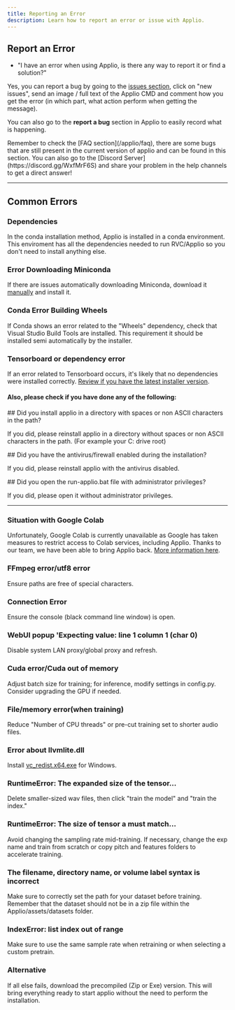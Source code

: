 ```yaml
---
title: Reporting an Error
description: Learn how to report an error or issue with Applio.
---
```



## Report an Error

- "I have an error when using Applio, is there any way to report it or find a solution?"

Yes, you can report a bug by going to the [issues section](https://github.com/IAHispano/Applio/issues), click on "new issues", send an image / full text of the Applio CMD and comment how you get the error (in which part, what action perform when getting the message).

You can also go to the **report a bug** section in Applio to easily record what is happening.

<ImageZoom
  src="/images/report-bug.png"
  alt="Report a bug"
  width={800}
  height={400}
/>

<Callout type="info" className="shadow-xl shadow-blue-500/10">
  Remember to check the [FAQ section](/applio/faq), there are some bugs that are
  still present in the current version of applio and can be found in this
  section. You can also go to the [Discord Server](https://discord.gg/WxfMrF6S)
  and share your problem in the help channels to get a direct answer!
</Callout>

---

## Common Errors

### Dependencies

In the conda installation method, Applio is installed in a conda environment. This enviroment has all the dependencies needed to run RVC/Applio so you don't need to install anything else.

### Error Downloading Miniconda

If there are issues automatically downloading Miniconda, download it [manually](https://repo.anaconda.com/miniconda/Miniconda3-py39_23.9.0-0-Windows-x86_64.exe) and install it.

### Conda Error Building Wheels

If Conda shows an error related to the "Wheels" dependency, check that Visual Studio Build Tools are installed. This requirement it should be installed semi automatically by the installer.

### Tensorboard or dependency error

If an error related to Tensorboard occurs, it's likely that no dependencies were installed correctly. [Review if you have the latest installer version](/applio/getting-started/installation).

#### Also, please check if you have done any of the following:

<Steps>
<Step>
## Did you install applio in a directory with spaces or non ASCII characters in the path?

If you did, please reinstall applio in a directory without spaces or non ASCII characters in the path. (For example your C: drive root)

</Step>
<Step>
## Did you have the antivirus/firewall enabled during the installation?

If you did, please reinstall applio with the antivirus disabled.

</Step>
<Step>
## Did you open the run-applio.bat file with administrator privileges?

If you did, please open it without administrator privileges.

</Step>
</Steps>

---

### Situation with Google Colab

Unfortunately, Google Colab is currently unavailable as Google has taken measures to restrict access to Colab services, including Applio. Thanks to our team, we have been able to bring Applio back. [More information here](/getting-started/other-alternatives).

### FFmpeg error/utf8 error

Ensure paths are free of special characters.

### Connection Error

Ensure the console (black command line window) is open.

### WebUI popup 'Expecting value: line 1 column 1 (char 0)

Disable system LAN proxy/global proxy and refresh.

### Cuda error/Cuda out of memory

Adjust batch size for training; for inference, modify settings in config.py. Consider upgrading the GPU if needed.

### File/memory error(when training)

Reduce "Number of CPU threads" or pre-cut training set to shorter audio files.

### Error about llvmlite.dll

Install [vc_redist.x64.exe](https://aka.ms/vs/17/release/vc_redist.x64.exe) for Windows.

### RuntimeError: The expanded size of the tensor...

Delete smaller-sized wav files, then click "train the model" and "train the index."

### RuntimeError: The size of tensor a must match...

Avoid changing the sampling rate mid-training. If necessary, change the exp name and train from scratch or copy pitch and features folders to accelerate training.

### The filename, directory name, or volume label syntax is incorrect

Make sure to correctly set the path for your dataset before training. Remember that the dataset should not be in a zip file within the Applio/assets/datasets folder.

### IndexError: list index out of range

Make sure to use the same sample rate when retraining or when selecting a custom pretrain.

### Alternative

If all else fails, download the precompiled (Zip or Exe) version. This will bring everything ready to start applio without the need to perform the installation.

